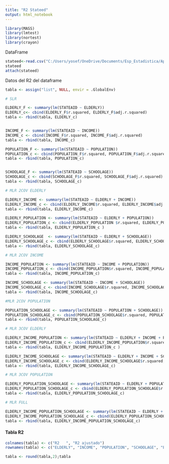 ```yaml
---
title: "R2 Stateed"
output: html_notebook
---
```


```r

library(MASS)
library(lmtest)
library(nortest)
library(crayon)

```

DataFrame

```r

stateed<-read.csv("C:/Users/yosef/OneDrive/Documents/Esp_Estadistica/Applied-regression-methods-/MLR/Dataframes/stateed.csv", header=T,sep=";")
stateed
attach(stateed)

```

Datos del R2 del dataframe

```r
tabla <- assign("list", NULL, envir = .GlobalEnv)

# SLR

ELDERLY_F <- summary(lm(STATEAID ~ ELDERLY))
ELDERLY_c<- cbind(ELDERLY_F$r.squared, ELDERLY_F$adj.r.squared)
tabla <- rbind(tabla, ELDERLY_c)


INCOME_F <- summary(lm(STATEAID ~ INCOME))
INCOME_c <- cbind(INCOME_F$r.squared, INCOME_F$adj.r.squared)
tabla <- rbind(tabla, INCOME_c)

POPULATION_F <- summary(lm(STATEAID ~ POPULATION))
POPULATION_c <- cbind(POPULATION_F$r.squared, POPULATION_F$adj.r.squared)
tabla <- rbind(tabla, POPULATION_c)


SCHOOLAGE_F <- summary(lm(STATEAID ~ SCHOOLAGE))
SCHOOLAGE_c <- cbind(SCHOOLAGE_F$r.squared, SCHOOLAGE_F$adj.r.squared)
tabla <- rbind(tabla, SCHOOLAGE_c)

# MLR 2COV ELDERLY

ELDERLY_INCOME <- summary(lm(STATEAID ~ ELDERLY + INCOME))
ELDERLY_INCOME_c <- cbind(ELDERLY_INCOME$r.squared, ELDERLY_INCOME$adj.r.squared)
tabla <- rbind(tabla, ELDERLY_INCOME_c)

ELDERLY_POPULATION <- summary(lm(STATEAID ~ ELDERLY + POPULATION))
ELDERLY_POPULATION_c <- cbind(ELDERLY_POPULATION $r.squared, ELDERLY_POPULATION $adj.r.squared)
tabla <- rbind(tabla, ELDERLY_POPULATION_c )

ELDERLY_SCHOOLAGE  <- summary(lm(STATEAID ~ ELDERLY + SCHOOLAGE))
ELDERLY_SCHOOLAGE_c <- cbind(ELDERLY_SCHOOLAGE$r.squared, ELDERLY_SCHOOLAGE$adj.r.squared)
tabla <- rbind(tabla, ELDERLY_SCHOOLAGE_c)

# MLR 2COV INCOME

INCOME_POPULATION <- summary(lm(STATEAID ~ INCOME + POPULATION))
INCOME_POPULATION_c <- cbind(INCOME_POPULATION$r.squared, INCOME_POPULATION$adj.r.squared)
tabla <- rbind(tabla, INCOME_POPULATION_c)

INCOME_SCHOOLAGE <- summary(lm(STATEAID ~ INCOME + SCHOOLAGE))
INCOME_SCHOOLAGE_c <- cbind(INCOME_SCHOOLAGE$r.squared, INCOME_SCHOOLAGE$adj.r.squared)
tabla <- rbind(tabla, INCOME_SCHOOLAGE_c)

#MLR 2COV POPULATION

POPULATION_SCHOOLAGE <- summary(lm(STATEAID ~ POPULATION + SCHOOLAGE))
POPULATION_SCHOOLAGE_c <- cbind(POPULATION_SCHOOLAGE$r.squared, POPULATION_SCHOOLAGE$adj.r.squared)
tabla <- rbind(tabla, POPULATION_SCHOOLAGE_c)

# MLR 3COV ELDERLY

ELDERLY_INCOME_POPULATION <- summary(lm(STATEAID ~ ELDERLY + INCOME + POPULATION))
ELDERLY_INCOME_POPULATION_c <- cbind(ELDERLY_INCOME_POPULATION$r.squared, ELDERLY_INCOME_POPULATION$adj.r.squared)
tabla <- rbind(tabla, ELDERLY_INCOME_POPULATION_c )

ELDERLY_INCOME_SCHOOLAGE <- summary(lm(STATEAID ~ ELDERLY + INCOME + SCHOOLAGE))
ELDERLY_INCOME_SCHOOLAGE_c <- cbind(ELDERLY_INCOME_SCHOOLAGE$r.squared, ELDERLY_INCOME_SCHOOLAGE$adj.r.squared)
tabla <- rbind(tabla, ELDERLY_INCOME_SCHOOLAGE_c)

# MLR 3COV POPULATION

ELDERLY_POPULATION_SCHOOLAGE <- summary(lm(STATEAID ~ ELDERLY + POPULATION + SCHOOLAGE))
ELDERLY_POPULATION_SCHOOLAGE_c <- cbind(ELDERLY_POPULATION_SCHOOLAGE$r.squared, ELDERLY_POPULATION_SCHOOLAGE$adj.r.squared)
tabla <- rbind(tabla, ELDERLY_POPULATION_SCHOOLAGE_c)

# MLR FULL

ELDERLY_INCOME_POPULATION_SCHOOLAGE <- summary(lm(STATEAID ~ ELDERLY + INCOME + POPULATION + SCHOOLAGE))
ELDERLY_INCOME_POPULATION_SCHOOLAGE_c <- cbind(ELDERLY_POPULATION_SCHOOLAGE$r.squared, ELDERLY_POPULATION_SCHOOLAGE$adj.r.squared)
tabla <- rbind(tabla, ELDERLY_INCOME_POPULATION_SCHOOLAGE_c)

```


#### Tabla R2

```r

colnames(tabla) <- c("R2   ", "R2 ajustado")
rownames(tabla) <- c("ELDERLY", "INCOME", "POPULATION", "SCHOOLAGE", "ELDERLY_INCOME", "ELDERLY_POPULATION", "ELDERLY_SCHOOLAGE","INCOME_POPULATION", "INCOME_SHCOOLAGE", "POPULATION_SCHOOLAGE", "ELDERLY_INCOME_POPULATION", "ELDERLY_INCOME_SCHOOLAGE", "ELDERLY_POPULATION_SCHOOLAGE","ELDERLY_INCOME_POPULATION_SCHOOLAGE_c" )

tabla <- round(tabla,2);tabla

```

